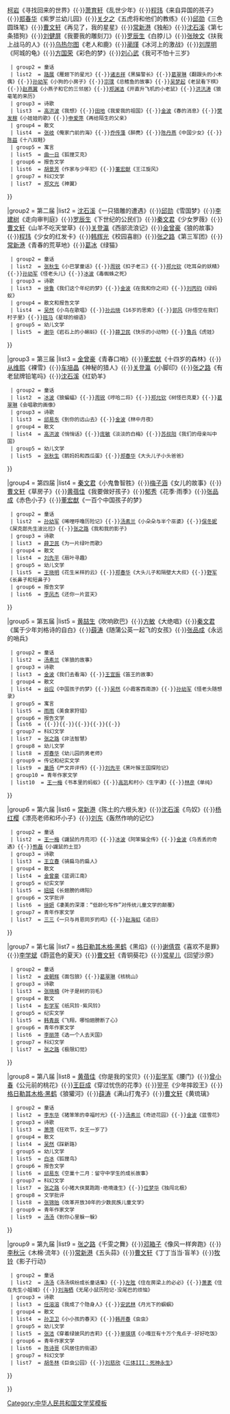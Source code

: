 {{Navbox
|title= [[全国优秀儿童文学奖|<span style="color:#fff">全国优秀儿童文学奖</span>]]
|name= 全国优秀儿童文学奖
|image = 
|imageleft = 
|bodyclass = hlist
|titlestyle = background:blue;color:white;
|state=collapsed
|group1 = 第一届
|list1 =  {{Navbox subgroup
  | group1 = 小说
  | list1  = [[严阵]]《荒漠奇踪》{{·}}[[颜烟]]《盐丁儿》{{·}}[[柯岩 (作家)|柯岩]]《寻找回来的世界》{{·}}[[萧育轩]]《乱世少年》{{·}}[[程玮]]《来自异国的孩子》{{·}}[[郑春华]]《紫罗兰幼儿园》{{·}}[[关夕之]]《五虎将和他们的教练》{{·}}[[邱勋]]《三色圆珠笔》{{·}}[[曹文轩]]《再见了，我的星星》{{·}}[[常新港]]《独船》{{·}}[[沈石溪]]《第七条猎狗》{{·}}[[刘健屏]]《我要我的雕刻刀》{{·}}[[罗辰生]]《白脖儿》{{·}}[[张映文]]《扶我上战马的人》{{·}}[[乌热尔图]]《老人和鹿》{{·}}[[蔺瑾]]《冰河上的激战》{{·}}[[刘厚明]]《阿城的龟》{{·}}[[方国荣 (作家)|方国荣]]《彩色的梦》{{·}}[[刘心武]]《我可不怕十三岁》
  | group2 = 童话
  | list2  = [[路展]]《雁翅下的星光》{{·}}[[诸志祥]]《黑猫警长》{{·}}[[葛翠琳]]《翻跟头的小木偶》{{·}}[[孙幼军]]《小狗的小房子》{{·}}[[宗璞]]《总鳍鱼的故事》{{·}}[[吴梦起]]《老鼠看下棋》{{·}}[[赵燕翼]]《小燕子和它的三邻居》{{·}}[[郑渊洁]]《开直升飞机的小老鼠》{{·}}[[洪汛涛]]《狼毫笔的来历》
  | group3 = 诗歌
  | list3  = [[高洪波 (作家)|高洪波]]《我想》{{·}}[[田地 (1927年)|田地]]《我爱我的祖国》{{·}}[[金波 (作家)|金波]]《春的消息》{{·}}[[樊发稼]]《小娃娃的歌》{{·}}[[申爱萍]]《再给陌生的父亲》
  | group4 = 散文
  | list4  = [[张岐 (作家)|张岐]]《俺家门前的海》{{·}}[[乔传藻]]《醉麂》{{·}}[[陈丹燕]]《中国少女》{{·}}[[陈益]]《十八双鞋》
  | group5 = 寓言
  | list5  = [[曲一日]]《狐狸艾克》
  | group6 = 报告文学
  | list6  = [[胡景芳]]《作家与少年犯》{{·}}[[董宏猷]]《王江旋风》
  | group7 = 科幻文学
  | list7  = [[郑文光]]《神翼》
}}

|group2 = 第二届
|list2 =  {{Navbox subgroup
  | group1 = 小说
  | list1  = [[刘健屏]]《今年你七岁》{{·}}[[沈石溪]]《一只猎雕的遭遇》{{·}}[[邱勋]]《雪国梦》{{·}}[[李建树]]《走向审判庭》{{·}}[[罗辰生]]《下世纪的公民们》{{·}}[[秦文君]]《少女罗薇》{{·}}[[曹文轩]]《山羊不吃天堂草》{{·}}[[关登瀛]]《西部流浪记》{{·}}[[金曾豪]]《狼的故事》{{·}}[[程玮]]《少女的红发卡》{{·}}[[韩辉光]]《校园喜剧》{{·}}[[张之路]]《第三军团》{{·}}[[常新港]]《青春的荒草地》{{·}}[[葛冰]]《绿猫》
  | group2 = 童话
  | list2  = [[张秋生]]《小巴掌童话》{{·}}[[周锐 (作家)|周锐]]《扣子老三》{{·}}[[郑允钦]]《吃耳朵的妖精》{{·}}[[孙幼军]]《怪老头儿》{{·}}[[冰波]]《毒蜘蛛之死》
  | group3 = 诗歌
  | list3  = [[徐鲁]]《我们这个年纪的梦》{{·}}[[金波 (作家)|金波]]《在我和你之间》{{·}}[[刘丙钧]]《绿蚂蚁》
  | group4 = 散文和报告文学
  | list4  = [[吴然]]《小鸟在歌唱》{{·}}[[孙云晓]]《16岁的思索》{{·}}[[郭风]]《孙悟空在我们村子里》{{·}}[[班马]]《星球的细语》
  | group5 = 幼儿文学
  | list5  = [[谢华 (1948年)|谢华]]《岩石上的小蝌蚪》{{·}}[[薛卫民 (作家)|薛卫民]]《快乐的小动物》{{·}}[[鲁兵]]《虎娃》
}}

|group3 = 第三届
|list3 =  {{Navbox subgroup
  | group1 = 小说
  | list1  = [[秦文君]]《男生贾里》{{·}}[[金曾豪]]《青春口哨》{{·}}[[董宏猷]]《十四岁的森林》{{·}}[[从维熙]]《裸雪》{{·}}[[车培晶]]《神秘的猎人》{{·}}[[关登瀛]]《小脚印》{{·}}[[张之路]]《有老鼠牌铅笔吗》{{·}}[[沈石溪]]《红奶羊》
  | group2 = 童话
  | list2  = [[冰波]]《狼蝙蝠》{{·}}[[周锐 (作家)|周锐]]《哼哈二将》{{·}}[[郑允钦]]《树怪巴克夏》{{·}}[[葛翠琳]]《会唱歌的画像》
  | group3 = 诗歌
  | list3  = [[邱易东]]《到你的远山去》{{·}}[[金波 (作家)|金波]]《林中月夜》
  | group4 = 散文
  | list4  = [[高洪波 (作家)|高洪波]]《悄悄话》{{·}}[[庞敏]]《淡淡的白梅》{{·}}[[苏叔阳]]《我们的母亲叫中国》
  | group5 = 幼儿文学
  | list5  = [[张秋生]]《鹅妈妈和西瓜蛋》{{·}}[[郑春华]]《大头儿子小头爸爸》
}}

|group4 = 第四届
|list4 =  {{Navbox subgroup
  | group1 = 小说
  | list1  = [[金曾豪]]《苍狼》{{·}}[[秦文君]]《小鬼鲁智胜》{{·}}[[梅子涵]]《女儿的故事》{{·}}[[曹文轩]]《草房子》{{·}}[[黄蓓佳]]《我要做好孩子》{{·}}[[郁秀]]《花季·雨季》{{·}}[[张品成]]《赤色小子》{{·}}[[董宏猷]]《一百个中国孩子的梦》
  | group2 = 童话
  | list2  = [[孙幼军]]《唏哩呼噜历险记》{{·}}[[汤素兰]]《小朵朵与半个巫婆》{{·}}[[保冬妮]]《屎克郎先生波比拉》{{·}}[[张之路]]《我和我的影子》
  | group3 = 诗歌
  | list3  = [[薛卫民 (作家)|薛卫民]]《为一片绿叶而歌》
  | group4 = 散文
  | list4  = [[刘先平]]《扇叶寻趣》
  | group5 = 幼儿文学
  | list5  = [[王晓明 (1955年)|王晓明]]《花生米样的云》{{·}}[[郑春华]]《大头儿子和隔壁大大叔》{{·}}[[野军]]《长鼻子和短鼻子》
  | group6 = 报告文学
  | list6  = [[李凤杰]]《还你一片蓝天》
}}

|group5 = 第五届
|list5 =  {{Navbox subgroup
  | group1 = 小说
  | list1  = [[周锐 (作家)|周锐]]、[[周双宁]]《中国兔子德国草》{{·}}[[黄喆生]]《吹响欧巴》{{·}}[[方敏 (1949年)|方敏]]《大绝唱》{{·}}[[秦文君]]《属于少年刘格诗的自白》{{·}}[[薛涛]]《随蒲公英一起飞的女孩》{{·}}[[张品成]]《永远的哨兵》
  | group2 = 童话
  | list2  = [[汤素兰]]《笨狼的故事》
  | group3 = 诗歌
  | list3  = [[金波 (作家)|金波]]《我们去看海》{{·}}[[王宜振]]《笛王的故事》
  | group4 = 散文
  | list4  = [[谷应]]《中国孩子的梦》{{·}}[[吴然]]《小霞客西南游》{{·}}[[孙幼军]]《怪老头随想录》
  | group5 = 寓言
  | list5  = [[雨雨]]《美食家狩猎》
  | group6 = 报告文学
  | list6  = {{·}}{{·}}{{·}}{{·}}{{·}}
  | group7 = 科幻文学
  | list7  = [[张之路]]《非法智慧》
  | group8 = 幼儿文学
  | list8  = [[郑春华]]《幼儿园的男老师》
  | group9 = 传记和纪实文学
  | list9  = [[巢扬]]《严文井评传》{{·}}[[刘先平]]《黑叶猴王国探险记》
  | group10 = 青年作家文学
  | list10  = [[王一梅]]《书本里的蚂蚁》{{·}}[[高凯]]和村小《生字课》{{·}}[[林彦]]《单纯》
}}

|group6 = 第六届
|list6 =  {{Navbox subgroup
  | group1 = 小说
  | list1  = [[曹文轩]]《细米》{{·}}[[常新港]]《陈土的六根头发》{{·}}[[沈石溪]]《鸟奴》{{·}}[[杨红樱]]《漂亮老师和坏小子》{{·}}[[刘东 (1968年)|刘东]]《轰然作响的记忆》
  | group2 = 童话
  | list2  = [[王一梅]]《鼹鼠的月亮河》{{·}}[[冰波]]《阿笨猫全传》{{·}}[[金波 (作家)|金波]]《乌丢丢的奇遇》{{·}}[[熊磊]]《小鼹鼠的土豆》
  | group3 = 诗歌
  | list3  = [[王立春]]《骑扁马的扁人》
  | group4 = 散文
  | list4  = [[金曾豪]]《蓝调江南》
  | group5 = 纪实文学
  | list5  = [[妞妞 (作家)|妞妞]]《长翅膀的绵阳》
  | group6 = 文学批评
  | list6  = [[徐妍]]《凄美的深潭：“低龄化写作”对传统儿童文学的颠覆》
  | group7 = 青年作家文学
  | list7  = [[三三 (作家)|三三]]《一只与肖恩同岁的鸡》{{·}}[[赵海虹]]《追日》
}}

|group7 = 第七届
|list7 =  {{Navbox subgroup
  | group1 = 小说
  | list1  = [[三三 (作家)|三三]]《舞蹈课》{{·}}[[格日勒其木格·黑鹤]]《黑焰》{{·}}[[谢倩霓]]《喜欢不是罪》{{·}}[[李学斌 (作家)|李学斌]]《蔚蓝色的夏天》{{·}}[[曹文轩]]《青铜葵花》{{·}}[[常星儿]]《回望沙原》
  | group2 = 童话
  | list2  = [[皮朝辉]]《面包狼》{{·}}[[葛翠琳]]《核桃山》
  | group3 = 诗歌
  | list3  = [[张晓楠]]《叶子是树的羽毛》
  | group4 = 散文
  | list4  = [[彭学军]]《纸风铃·紫风铃》
  | group5 = 纪实文学
  | list5  = [[韩青辰]]《飞翔，哪怕翅膀断了心》
  | group6 = 青年作家文学
  | list6  = [[李丽萍]]《选一个人去天国》
  | group7 = 科幻文学
  | list7  = [[张之路]]《极限幻觉》
}}

|group8 = 第八届
|list8 =  {{Navbox subgroup
  | group1 = 小说
  | list1  = [[郑春华]]《非常小子马鸣加》{{·}}[[黄蓓佳]]《你是我的宝贝》{{·}}[[彭学军]]《腰门》{{·}}[[曾小春]]《公元前的桃花》{{·}}[[王巨成]]《穿过忧伤的花季》{{·}}[[翌平]]《少年摔跤王》{{·}}[[格日勒其木格·黑鹤]]《狼獾河》{{·}}[[薛涛]]《满山打鬼子》{{·}}[[曹文轩]]《黄琉璃》
  | group2 = 童话
  | list2  = [[李东华 (作家)|李东华]]《猪笨笨的幸福时光》{{·}}[[汤素兰]]《奇迹花园》{{·}}[[金波 (作家)|金波]]《蓝雪花》
  | group3 = 诗歌
  | list3  = [[萧萍]]《狂欢节，女王一岁了》
  | group4 = 散文
  | list4  = [[吴然]]《踩新路》
  | group5 = 幼儿文学
  | list5  = [[白冰_(1956年)|白冰]]《狐狸鸟》
  | group6 = 报告文学
  | list6  = [[邱易东]]《空巢十二月：留守中学生的成长故事》
  | group7 = 科幻文学
  | list7  = [[张之路]]《小猪大侠莫跑跑·绝境逢生》{{·}}[[位梦华]]《独闯北极》
  | group8 = 文学批评
  | list8  = [[张锦贻]]《改革开放30年的少数民族儿童文学》
  | group9 = 青年作家文学
  | list9  = [[汤汤]]《到你心里躲一躲》
}}

|group9 = 第九届
|list9 =  {{Navbox subgroup
  | group1 = 小说
  | list1  = [[胡继风]]《鸟背上的故乡》{{·}}[[张之路]]《千雯之舞》{{·}}[[邓箱子]]《像风一样奔跑》{{·}}[[李秋沅]]《木棉·流年》{{·}}[[常新港]]《五头蒜》{{·}}[[曹文轩]]《丁丁当当·盲羊》{{·}}[[牧铃]]《影子行动》
  | group2 = 童话
  | list2  = [[汤汤]]《汤汤缤纷成长童话集》{{·}}[[左昡]]《住在房梁上的必必》{{·}}[[萧袤]]《住在先生小姐城》{{·}}[[刘海栖]]《无尾小鼠历险记·没尾巴的烦恼》
  | group3 = 诗歌
  | list3  = [[任溶溶]]《我成了个隐身人》{{·}}[[安武林]]《月光下的蝈蝈》
  | group4 = 散文
  | list4  = [[孙卫卫]]《小小孩的春天》{{·}}[[韩开春]]《虫虫》
  | group5 = 幼儿文学
  | list5  = [[张洁 (儿童文学作家)|张洁]]《穿着绿披风的吉莉》{{·}}[[单瑛琪]]《小嘎豆有十万个鬼点子·好好吃饭》
  | group6 = 青年作家文学
  | list6  = [[陈诗哥]]《风居住的街道》
  | group7 = 科幻文学
  | list7  = [[胡冬林]]《巨虫公园》{{·}}[[刘慈欣]]《[[三体III：死神永生]]》
}}

}}<noinclude>

{{collapsible option}}

[[Category:中华人民共和国文学奖模板]]
</noinclude>
